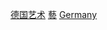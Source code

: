 {{Commonscat|Artists from Germany}}
{{Portal|德國|藝術}}

[[Category:德国艺术|]]
[[Category:各职业德国人|藝]]
[[Category:欧洲各国艺术家|Germany]]